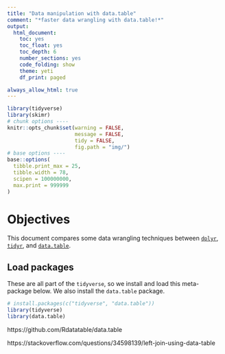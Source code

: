 ```yaml
---
title: "Data manipulation with data.table"
comment: "*faster data wrangling with data.table!*"
output: 
  html_document: 
    toc: yes
    toc_float: yes
    toc_depth: 6
    number_sections: yes
    code_folding: show
    theme: yeti
    df_print: paged

always_allow_html: true
---
```


```r
library(tidyverse)
library(skimr)
# chunk options ----
knitr::opts_chunk$set(warning = FALSE,
                      message = FALSE,
                      tidy = FALSE,
                      fig.path = "img/")
# base options ----
base::options(
  tibble.print_max = 25,
  tibble.width = 78,
  scipen = 100000000,
  max.print = 999999
)
```

# Objectives

This document compares some data wrangling techniques between [`dplyr`](https://dplyr.tidyverse.org/index.html), [`tidyr`](https://tidyr.tidyverse.org/index.html), and [`data.table`](https://github.com/Rdatatable/data.table). 

## Load packages

These are all part of the `tidyverse`, so we install and load this meta-package below. We also install the `data.table` package.

```r
# install.packages(c("tidyverse", "data.table"))
library(tidyverse)
library(data.table)
```

https://github.com/Rdatatable/data.table

https://stackoverflow.com/questions/34598139/left-join-using-data-table


